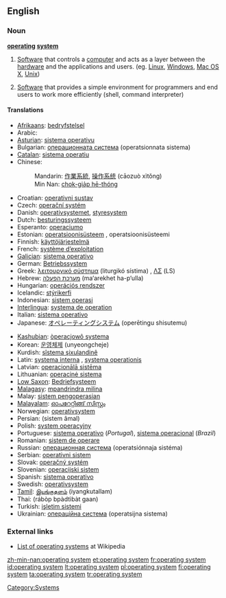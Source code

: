 ==English==

{{wikipedia}}

===Noun===
'''[[operating]] [[system]]'''

# {{software}} [[Software]] that controls a [[computer]] and acts as a layer between the [[hardware]] and the applications and users. (eg. [[Linux]], [[Windows]], [[Mac OS X]], [[Unix]])
# {{software}} [[Software]] that provides a simple environment for programmers and end users to work more efficiently (shell, command interpreter)

====Translations====
{{top}}
* [[Afrikaans]]: [[bedryfstelsel]]
* Arabic: {{Arab|[[نظام تشغيل]]}} {{IPAchar|(niʐám tašğíl)}} {{m}}
* [[Asturian]]: [[sistema operativu]] {{m}}
* Bulgarian: [[операционната система]] (operatsionnata sistema) {{f}}
* [[Catalan]]: [[sistema operatiu]] {{m}}
* Chinese:
*: Mandarin: [[作業系統]], [[操作系统]] (cāozuò xìtǒng)
*: Min Nan: [[chok-gia̍p hē-thóng]]
* Croatian: [[operativni sustav]] {{m}}
* Czech: [[operační systém]] {{m}}
* Danish: [[operativsystemet]], [[styresystem]]
* Dutch: [[besturingssysteem]] {{n}}
* Esperanto: [[operaciumo]]
* Estonian: [[operatsioonisüsteem]] {{s}}, operatsioonisüsteemi {{p}}
* Finnish: [[käyttöjärjestelmä]]
* French: [[système d’exploitation]] {{m}}
* [[Galician]]: [[sistema operativo]] {{m}}
* German: [[Betriebssystem]] {{n}}
* Greek: [[λειτουργικό σύστημα]] (liturgikó sístima) {{n}}, [[ΛΣ]] (LS)
* Hebrew: [[מערכת הפעלה]] (ma‘arekhet ha-p‘ulla)
* Hungarian: [[operációs rendszer]]
* Icelandic: [[stýrikerfi]]
* Indonesian: [[sistem operasi]]
* [[Interlingua]]: [[systema de operation]]
* Italian: [[sistema operativo]] {{m}}
* Japanese: [[オペレーティングシステム]] (operētingu shisutemu)
{{mid}}
* [[Kashubian]]: [[òperacjowô systema]]
* Korean: [[운영체제]] (unyeongcheje)
* Kurdish: [[sîstema şixulandinê]]
* Latin: [[systema interna]] {{f}}, [[systema operationis]] {{f}}
* Latvian: [[operacionālā sistēma]]
* Lithuanian: [[operacinė sistema]]
* [[Low Saxon]]: [[Bedriefsysteem]]
* [[Malagasy]]: [[mpandrindra milina]]
* Malay: [[sistem pengoperasian]]
* [[Malayalam]]: [[ഓപറേറ്റിങ്ങ് സിസ്റ്റം]]
* Norwegian: [[operativsystem]]
* Persian: {{fa-Arab|[[سیستم عامل]]}} (sistem âmal)
* Polish: [[system operacyjny]] {{m}}
* Portuguese: [[sistema operativo]] {{m}} (''Portugal''), [[sistema operacional]] {{m}} (''Brazil'')
* Romanian: [[sistem de operare]] {{n}}
* Russian: [[операционная система]] (operatsiónnaja sistéma) {{f}}
* Serbian: [[operativni sistem]]
* Slovak: [[operačný systém]] {{m}}
* Slovenian: [[operacijski sistem]]
* Spanish: [[sistema operativo]] {{m}}
* Swedish: [[operativsystem]]
* [[Tamil]]: [[இயங்குதளம்]] (iyangkutallam)
* Thai: {{Thai|[[ระบบปฏิบัติการ]]}} (rábòp bpàdtìbàt gaan)
* Turkish: [[işletim sistemi]]
* Ukrainian: [[операційна система]] (operatsijna sistema) {{f}}
{{bottom}}

===External links===
* [[w:List of operating systems|List of operating systems]] at Wikipedia

[[Category:Systems]]

[[zh-min-nan:operating system]]
[[et:operating system]]
[[fr:operating system]]
[[id:operating system]]
[[lt:operating system]]
[[pl:operating system]]
[[fi:operating system]]
[[ta:operating system]]
[[tr:operating system]]
